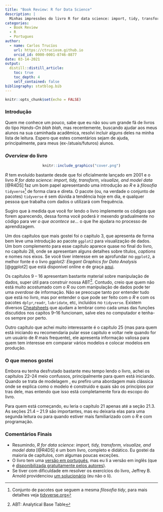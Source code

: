 ```yaml
---
title: "Book Review: R for Data Science"
description: |
  Minhas impressões do livro R for data science: import, tidy, transform, visualize, and model data do Hadley Wickham e Garrett Grolemund.
categories:
  - Book Review
  - R 
  - Portugues 
author:
  - name: Carlos Trucíos
    url: https://ctruciosm.github.io
    orcid_id: 0000-0001-8746-8877
date: 03-14-2021
output:
  distill::distill_article:
    toc: true
    toc_depth: 4
    self_contained: false
bibliography: statblog.bib
---
```



```r
knitr::opts_chunk$set(echo = FALSE)
```

### Introdução

Quem me conhece um pouco, sabe que eu não sou um grande fã de livros do tipo _Hands-On blah blah_, mas recentemente, buscando ajudar aos meus alunos na sua caminhada acadêmica, resolvi incluir alguns deles na minha lista de leitura. Espero que estes comentários sejam de ajuda, principalmente, para meus (ex-/atuais/futuros) alunos.


### _Overview_ do livro

<center>
```r
knitr::include_graphics("cover.png")
```
</center>


_R_ tem evoluído bastante desde que foi oficialmente lançado em 2001 e o livro _R for data science: import, tidy, transform, visualize, and model data_ [@R4DS] faz um bom papel apresentando uma introdução ao _R_ e à _filosofia_ `tidyverse`^[Conjunto de pacotes que seguem a mesma _filosofia_ _tidy_, para mais detalhes veja [tidyverse.org](https://www.tidyverse.org)] de forma clara e direta. O pacote (ou, na verdade o conjunto de pacotes) `tidyverse` é sem dúvida a tendência hoje em dia, e qualquer pessoa que trabalha com dados o utilizará com frequência.

Sugiro que à medida que você for lendo o livro implemente os códigos que forem aparecendo,  dessa forma você poderá ir mexendo gradualmente no código para ver *o que acontece se...* o que lhe ajudara no processo de aprendizagem.

Um dos capítulos que mais gostei foi o capítulo 3, que apresenta de forma bem leve uma introdução ao pacote `ggplot2` para visualização de dados. Um bom complemento para esse capítulo aparece quase no final do livro, no capítulo 28, onde se apresentam alguns detalhes sobre títulos, _captions_ e nomes nos eixos. Se você tiver interesse em se aprofundar no `ggplot2`, a melhor fonte é o livro _ggplot2: Elegant Graphics for Data Analysis_ [@ggplot2] que está disponível online e de graça [aqui](https://ggplot2-book.org).


Os capítulos 9 -- 16 apresentam bastante material sobre manipulação de dados, super útil para construir nossa ABT^[ABT: Analytical Base Table]. Contudo, creio que quem não está muito acostumado com o _R_ ou com manipulação de dados pode ter uma _overdose_ de informação. Não se preocupe tanto por entender tudo que está no livro, mas por entender o que pode ser feito com o _R_ e com os pacotes `dplyr`,`readr`, `lubridate`, etc, incluidos no `tidyverse`. Existem diversos [Cheatsheets](https://rstudio.com/resources/cheatsheets/) que ajudam a lembrar como cada umas das funções discutidos nos capítos 9--16 funcionam, salve eles no computador e tenha-os sempre por perto. 


Outro capítulo que achei muito interessante é o capítulo 25 (mas para quem está iniciando eu recomendaria pular esse capitulo e voltar nele quando for um usuário de _R_ mais frequente), ele apresenta informação valiosa para quem tem interesse em comparar vários modelos e colocar modelos em produção. 


### O que menos gostei

Embora eu tenha desfrutado bastante meu tempo lendo o livro, achei os capítulos 22--24 meio confussos, principalmente para quem está iniciando. Quando se trata de modelagem , eu  prefiro uma abordagem mais clássica onde se explica como o modelo é construido e quais são os princípios por tras dele, mas entendo que isso está completamente fora do escopo do livro. 

Para quem está começando, eu leria o capítulo 21 apenas até a seção 21.3. As seções 21.4 -- 21.9 são importantes, mas eu deixaria elas para uma segunda leitura ou para quando estiver mais familiarizado com o _R_ e com programação.


### Comentários Finais


- Resumindo, _R for data science: import, tidy, transform, visualize, and model data_ [@R4DS] é um bom livro, completo e didático. Eu gostei da maioria de capítulos, com algumas poucas exceções. 
- O livro tem uma [versão em português](https://www.amazon.com.br/Para-Data-Science-Hadley-Wickham/dp/8550803243/ref=sr_1_2?__mk_pt_BR=ÅMÅŽÕÑ&crid=3EXZ2HQW9O6Q5&dchild=1&keywords=r+para+data+science&qid=1615733367&sprefix=R+para%2Caps%2C289&sr=8-2), mas eu li a versão em inglês (que é [disponibilizada gratuitamente pelos autores](https://r4ds.had.co.nz)).
- Se tiver com dificuldade em resolver os exercícios do livro, Jeffrey B. Arnold providenciou [um solucionário](https://jrnold.github.io/r4ds-exercise-solutions/) (eu não o li).







